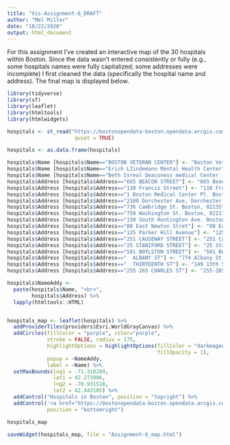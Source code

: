 ```yaml
---
title: "Vis-Assignment-6_DRAFT"
author: "Mel Miller"
date: "10/22/2020"
output: html_document
---
```


For this assignment I've created an interactive map of the 30 hospitals within Boston. Since the data wasn't entered consistently or fully (e.g., some hospitals names were fully capitalized; some addresses were incomplete) I first cleaned the data (specifically the hospital name and address). The final map is displayed below.

```r
library(tidyverse)
library(sf)
library(leaflet)
library(htmltools)
library(htmlwidgets)
```

```r
hospitals <- st_read("https://bostonopendata-boston.opendata.arcgis.com/datasets/8f1e5741a4ee4c0f82925d17aab3c002_2.geojson?outSR=%7B%22latestWkid%22%3A2249%2C%22wkid%22%3A102686%7D",
                      quiet = TRUE)

hospitals <- as.data.frame(hospitals)

hospitals$Name [hospitals$Name=="BOSTON VETERAN CENTER"] <- "Boston Veteran Center"
hospitals$Name [hospitals$Name=="Erich LIindemann Mental Health Center"] <- "Erich Lindemann Mental Health Center"
hospitals$Name [hospitals$Name=="Beth Isreal Deaconess medical Center - East Campus"] <- "Beth Isreal Deaconess Medical Center - East Campus"
hospitals$Address [hospitals$Address=="665 BEACON STREET"] <- "665 Beacon St, Boston, MA 02215"
hospitals$Address [hospitals$Address=="110 Francis Street"] <- "110 Francis St, Boston, MA 02215"
hospitals$Address [hospitals$Address=="1 Boston Medical Center Pl. Boston, 02118"] <- "1 Boston Medical Center Pl, Boston, 02118"
hospitals$Address [hospitals$Address=="2100 Dorchester Ave, Dorchester, MA, 02124"] <- "2100 Dorchester Ave, Boston, MA, 02124"
hospitals$Address [hospitals$Address=="736 Cambridge St. Boston, 02135"] <- "736 Cambridge St, Boston, 02135"
hospitals$Address [hospitals$Address=="750 Washington St. Boston, 02111"] <- "750 Washington St, Boston, 02111"
hospitals$Address [hospitals$Address=="150 South Huntington Ave. Boston, 02130"] <- "150 South Huntington Ave, Boston, 02130"
hospitals$Address [hospitals$Address=="88 East Newton Stret"] <- "88 East Newton St, Boston, MA 02118"
hospitals$Address [hospitals$Address=="125 Parker Hill Avenue"] <- "125 Parker Hill Ave, Boston, MA 02120"
hospitals$Address [hospitals$Address=="251 CAUSEWAY STREET"] <- "251 Causeway St, Boston, MA 02114"
hospitals$Address [hospitals$Address=="25 STANIFORD STREET"] <- "25 Staniford St, Boston, MA 02114"
hospitals$Address [hospitals$Address=="581 BOYLSTON STREET"] <- "581 Boylston St, Boston, MA 02116"
hospitals$Address [hospitals$Address=="  ALBANY ST"] <- "774 Albany St, Boston, MA 02118"
hospitals$Address [hospitals$Address=="  THIRTEENTH ST"] <- "149 13th St, Boston, MA 02129"
hospitals$Address [hospitals$Address=="255 265 CHARLES ST"] <- "255-265 Charles St, Boston, MA 02114"
```

```r

hospitals$NameAddy <-
  paste(hospitals$Name, "<br>",
        hospitals$Address) %>%
  lapply(htmltools::HTML)


hospitals_map <- leaflet(hospitals) %>%
  addProviderTiles(providers$Esri.WorldGrayCanvas) %>%
  addCircles(fillColor = "purple", color="purple",
             stroke = FALSE, radius = 175,
             highlightOptions = highlightOptions(fillColor = "darkmagenta",
                                                 fillOpacity = 1),
             popup = ~NameAddy,
             label = ~Name) %>%
  setMaxBounds(lng1 = -71.318289,
               lat1 = 42.273906,
               lng2 = -70.931518,
               lat2 = 42.443105) %>%
  addControl("Hospitals in Boston", position = "topright") %>%
  addControl('<a href="https://bostonopendata-boston.opendata.arcgis.com/datasets/8f1e5741a4ee4c0f82925d17aab3c002_2.geojson?outSR=%7B%22latestWkid%22%3A2249%2C%22wkid%22%3A102686%7D">Data source</a>',
             position = "bottomright") 

hospitals_map 
```



```r
saveWidget(hospitals_map, file = "Assignment-6_map.html")
```

